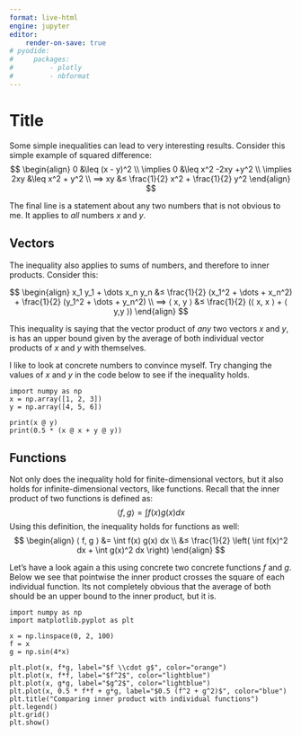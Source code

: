 ```yaml
---
format: live-html
engine: jupyter
editor:
    render-on-save: true
# pyodide:
#     packages:
#         - plotly
#         - nbformat
---
```

# Title

Some simple inequalities can lead to very interesting results. Consider this simple example of squared difference:
$$
\begin{align}
0 &\leq  (x - y)^2 \\
\implies 0 &\leq x^2 -2xy +y^2 \\
\implies 2xy &\leq x^2 + y^2 \\
⟹ xy &≤ \frac{1}{2} x^2 + \frac{1}{2} y^2
\end{align}
$$

The final line is a statement about any two numbers that is not obvious to me. It applies to *all* numbers $x$ and $y$. 

## Vectors
The inequality also applies to sums of numbers, and therefore to inner products. Consider this:

$$
\begin{align}
x_1 y_1 + \dots x_n y_n &≤ \frac{1}{2} (x_1^2 + \dots + x_n^2) + \frac{1}{2} (y_1^2 + \dots + y_n^2) \\
⟹ ⟨ x, y ⟩ &≤ \frac{1}{2} (⟨ x, x ⟩ + ⟨ y,y ⟩)
\end{align}
$$

This inequality is saying that the vector product of *any* two vectors $x$ and $y$, is has an upper bound given by the average of both individual vector products of $x$ and $y$ with themselves. 

I like to look at concrete numbers to convince myself. Try changing the values of $x$ and $y$ in the code below to see if the inequality holds.
```pyodide
import numpy as np
x = np.array([1, 2, 3])
y = np.array([4, 5, 6])

print(x @ y)
print(0.5 * (x @ x + y @ y))
```

## Functions
Not only does the inequality hold for finite-dimensional vectors, but it also holds for infinite-dimensional vectors, like functions. Recall that the inner product of two functions is defined as:
$$⟨ f, g ⟩ = \int f(x) g(x) dx$$
Using this definition, the inequality holds for functions as well:
$$
\begin{align}
⟨ f, g ⟩ &= \int f(x) g(x) dx \\
&≤ \frac{1}{2} \left( \int f(x)^2 dx + \int g(x)^2 dx \right)
\end{align}
$$

Let's have a look again a this using concrete two concrete functions $f$ and $g$. Below we see that pointwise the inner product crosses the square of each individual function. Its not completely obvious that the average of both should be an upper bound to the inner product, but it is.

```pyodide
import numpy as np
import matplotlib.pyplot as plt

x = np.linspace(0, 2, 100)
f = x
g = np.sin(4*x)

plt.plot(x, f*g, label="$f \\cdot g$", color="orange")
plt.plot(x, f*f, label="$f^2$", color="lightblue")
plt.plot(x, g*g, label="$g^2$", color="lightblue")
plt.plot(x, 0.5 * f*f + g*g, label="$0.5 (f^2 + g^2)$", color="blue")
plt.title("Comparing inner product with individual functions")
plt.legend()
plt.grid()
plt.show()
```